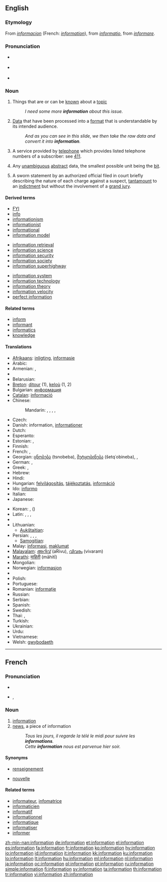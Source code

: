 {{wikipedia|dab=Information (disambiguation)|information}}
{{also|Information}}
==English==

{{rank|force|character|taking|466|information|seem|book|story}}

===Etymology===
From {{etyl|fro}} ''[[informacion]]'' (French: ''[[#French|information]]''), from {{etyl|la}} ''[[informatio]]'', from ''[[informare]]''.

===Pronunciation===
* {{a|RP}} {{IPA|/ˌɪnfəˈmeɪʃən/}}
* {{a|GenAm}} {{IPA|/ˌɪnfəɹˈmeɪʃən/}}
* {{audio|en-us-information.ogg|Audio (US)}}
*: {{rhymes|eɪʃǝn}}

===Noun===
{{wikipedia}}
{{en-noun|-|s}}

# {{uncountable}} Things that are or can be [[know]]n about a [[topic]]
#: ''I need some more '''information''' about this issue.''
# {{uncountable}} [[data|Data]] that have been processed into a [[format]] that is understandable by its intended audience.
#: ''And as you can see in this slide, we then take the raw data and convert it into '''information'''.'' <!-- is this sense ever used by people who aren't giving PowerPoint presentations?  -->
# {{uncountable}} A service provided by [[telephone]] which provides listed telephone numbers of a subscriber: see [[411]].
# {{information theory}} Any [[unambiguous]] [[abstract]] data, the smallest possible unit being the [[bit#Etymology 3|bit]].
# {{countable|US|legal}} A sworn statement by an authorized official filed in court briefly describing the nature of each charge against a suspect, [[tantamount]] to an [[indictment]] but without the involvement of a [[grand jury]].

====Derived terms====
{{rel-top3}}
* [[FYI]]
* [[info]]
* [[informationism]]
* [[informationist]]
* [[informational]]
* [[information model]]
{{rel-mid3}}
* [[information retrieval]]
* [[information science]]
* [[information security]]
* [[information society]]
* [[information superhighway]]
{{rel-mid3}}
* [[information system]]
* [[information technology]]
* [[information theory]]
* [[information velocity]]
* [[perfect information]]
{{rel-bottom}}

{{lookfrom|information}}

====Related terms====
* [[inform]]
* [[informant]]
* [[informatics]]
* [[knowledge]]

====Translations====
{{trans-top}}
* [[Afrikaans]]: [[inligting]], [[informasie]]
* Arabic: {{t|ar|معلومات|f|p|tr=ma3lumaat|sc=Arab}}
* Armenian: {{t-|hy|տեղեկատվություն|tr=teġekatvut'yun}}, {{t|hy|տեղեկություն|tr=teġekut'yun}}
* {{trreq|Basque}}
* Belarusian: {{t|be|інфармацыя|f|tr=infarmácyja|sc=Cyrl}}
* [[Breton]]: [[ditour]] {{m}} (1), [[keloù]] {{m}} (1, 2)
* Bulgarian: [[информация]] {{f}}
* [[Catalan]]: [[informació]] {{f}}
* Chinese:
*: Mandarin: {{t|zh|信息|tr=xìnxī|sc=Hani}},  {{t|zh|資訊|sc=Hani}},  {{t|zh|资讯|tr=zīxùn|sc=Hani}},  {{t|zh|情報|sc=Hani}},  {{t|zh|情报|tr=qíngbào|sc=Hani}}
* Czech: {{t+|cs|informace|f}}
* Danish: information, [[informationer]]
* Dutch: {{t+|nl|informatie|f}}
* Esperanto: {{t-|eo|informo|xs=Esperanto}}
* Estonian: {{t-|et|informatsioon}}, {{t-|et|teave}}
* Finnish: {{t+|fi|informaatio}}
* French: {{t|fr|renseignement|m}},  {{t|fr|informations|f|p}}
* Georgian: [[ცნობება]] (tsnobeba), [[შეტყობინება]] (šetq῾obineba),  {{t|ka|ცნობება|tr=tsnobeba|sc=Geor}},  {{t|ka|შეტყობინება|tr=šetq῾obineba|sc=Geor}}
* German: {{t|de|Information|f}},  {{t|de|Auskunft|f}}
* Greek: {{t|el|πληροφορία|f|tr=plērophoría|sc=Grek}},  {{t|el|πληροφορίες|f|p|tr=plērophoríes|sc=Grek}}
* Hebrew: {{t+|he|מידע|מֵידָע|tr=meidá}}
* Hindi: {{t|hi|जानकारी|f|tr=jānkārī|sc=Deva}}
* Hungarian: [[felvilágosítás]], [[tájékoztatás]], [[információ]]
* Ido: [[informo]]
* Italian: {{t+|it|informazione|f}}
* Japanese: {{t|ja|情報|tr=じょうほう, jōhō|sc=Jpan}}
{{trans-mid}}
* Korean: {{t|ko|안내|tr=annae|sc=Kore}},  {{t|ko|정보|tr=jeongbo|sc=Kore}} ({{t|ko|情報|sc=Kore}})
* Latin: {{t+|la|nuntius|m|alt=nūntius}}, {{t-|la|scientia|f}}, {{t-|la|doctrina|f}}, {{t-|la|indicium|n}}
* {{trreq|Latvian}}
* Lithuanian:
** [[Aukštaitian]]: {{t+|lt|informacija|f|xs=Lithuanian}}
* Persian: {{t+|fa|اطلاعات|xs=Persian}}, {{t|fa|آگاهی|xs=Persian}},  {{t+|fa|اخبار|xs=Persian}},  {{t|fa|استحضار|xs=Persian}}
** [[Samogitian]]: {{tø|bat-smg|infuormacėjė|f|xs=Samogitian}}
* Malay: [[informasi]], [[maklumat]]
* [[Malayalam]]: [[അറിവ്]] (aRivu), [[വിവരം]] (vivaram)
* [[Marathi]]: [[माहिती]] (māhitī)
* Mongolian: {{t|mn|ѳгѳгдѳл|tr=ögögdöl|sc=Cyrl}}
* Norwegian: [[informasjon]] {{m}}
* {{trreq|Old English}}
* Polish: {{t+|pl|informacja|f}}
* Portuguese: {{t+|pt|informação|f}}
* Romanian: [[informaţie]] {{f}}
* Russian: {{t|ru|информация|f|tr=informácija|sc=Cyrl}}
* Serbian: {{t-|sr|informacija|f}}
* Spanish: {{t+|es|información|f}}
* Swedish: {{t+|sv|information|c}}
* Thai: {{t|th|ข่าว|tr=kàao|sc=Thai}},  {{t|th|ข้อมูล|tr=kôr moon|sc=Thai}}
* Turkish: {{t+|tr|bilgi}}
* Ukrainian: {{t|uk|інформація|f|tr=informácija|sc=Cyrl}}
* Urdu: {{t|ur|جانکاری|f|tr=jānkārī|sc=ur-Arab}}
* Vietnamese: {{t|vi|thông tin}}
* Welsh: [[gwybodaeth]] {{f}}
{{trans-bottom}}

----

==French==

===Pronunciation===
* {{audio|Fr-information.ogg|audio}}
* {{IPA|/ɛ̃.fɔʁ.ma.sjɔ̃/|lang=fr}}, {{SAMPA|/E~.fOR.ma.sjO~/}}

===Noun===
{{fr-noun|f}}

# [[#English|information]]
# [[news]], a piece of information
#: ''Tous les jours, il regarde la télé le midi pour suivre les '''informations'''.''
#: ''Cette '''information''' nous est parvenue hier soir.''

====Synonyms====
* {{sense|information}} [[renseignement]]
* {{sense|a piece of information}} [[nouvelle]]

====Related terms====
* [[informateur]], [[infomatrice]]
* [[informaticien]]
* [[informatif]]
* [[informationnel]]
* [[informatique]]
* [[informatiser]]
* [[informer]]

[[zh-min-nan:information]]
[[de:information]]
[[et:information]]
[[el:information]]
[[es:information]]
[[fa:information]]
[[fr:information]]
[[ko:information]]
[[hy:information]]
[[io:information]]
[[id:information]]
[[it:information]]
[[kk:information]]
[[ku:information]]
[[lo:information]]
[[lt:information]]
[[hu:information]]
[[ml:information]]
[[nl:information]]
[[ja:information]]
[[oc:information]]
[[pl:information]]
[[pt:information]]
[[ru:information]]
[[simple:information]]
[[fi:information]]
[[sv:information]]
[[ta:information]]
[[th:information]]
[[tr:information]]
[[vi:information]]
[[zh:information]]